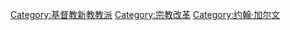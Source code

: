 {{Catmore}}
{{Portal|加尔文主义}}
{{Commonscat|Calvinism}}

[[Category:基督教新教教派|Category:基督教新教教派]]
[[Category:宗教改革|Category:宗教改革]]
[[Category:约翰·加尔文|Category:约翰·加尔文]]